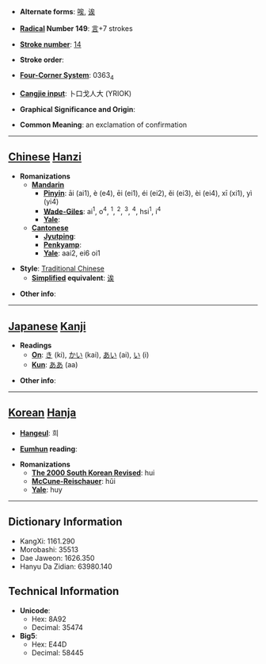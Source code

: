 * '''Alternate forms''': [[唉]], [[诶]]

* '''[[Wiktionary:Chinese radical index| Radical]] Number 149''': [[Wiktionary:Chinese radical index 言|言]]+7 strokes

* '''[[Wiktionary:Chinese total strokes index|Stroke number]]''': [[Wiktionary:Chinese total strokes index 14|14]]

* '''Stroke order''': 

* '''[[Wiktionary:Chinese four corner index|Four-Corner System]]''': 0363<sub>4</sub>

* '''[[Wiktionary:Chinese Cangjie index|Cangjie input]]''': 卜口戈人大 (YRIOK)

* '''Graphical Significance and Origin''': 

* '''Common Meaning''': an exclamation of confirmation

----

== [[Chinese]] [[Hanzi]] ==

* '''Romanizations'''
** '''[[Mandarin]]'''
*** '''[[Pinyin]]''': āi (ai1), è (e4), ēi (ei1), éi (ei2), ěi (ei3), èi (ei4), xī (xi1), yì (yi4)
*** '''[[Wade-Giles]]''': ai<sup>1</sup>, o<sup>4</sup>, <sup>1</sup>, <sup>2</sup>, <sup>3</sup>, <sup>4</sup>, hsi<sup>1</sup>, i<sup>4</sup>
*** '''[[Yale]]''': 
** '''[[Cantonese]]'''
*** '''[[Jyutping]]''':
*** '''[[Penkyamp]]''': 
*** '''[[Yale]]''': aai2, ei6 oi1

* '''Style''': [[Traditional Chinese]] 
** '''[[Simplified Chinese|Simplified]] equivalent''': [[诶]]

* '''Other info''': 

----

== [[Japanese]] [[Kanji]] ==

* '''Readings'''
** '''[[On]]''': [[き]] (ki), [[かい]] (kai), [[あい]] (ai), [[い]] (i)
** '''[[Kun]]''': [[ああ]] (aa)

* '''Other info''':  

----

== [[Korean]] [[Hanja]] ==

* '''[[Hangeul]]''': 희

* '''[[Eumhun]] reading''': 

* '''Romanizations'''
** '''[[The 2000 South Korean Revised Romanization|The 2000 South Korean Revised]]''': hui
** '''[[McCune-Reischauer]]''': hŭi
** '''[[Yale]]''': huy

----

== Dictionary Information ==

* KangXi: 1161.290
* Morobashi: 35513
* Dae Jaweon: 1626.350
* Hanyu Da Zidian: 63980.140

== Technical Information ==

* '''Unicode''':
** Hex: 8A92
** Decimal: 35474
* '''Big5''':
** Hex: E44D
** Decimal: 58445